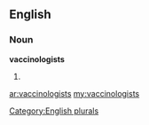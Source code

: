 ==English==

===Noun===
'''vaccinologists'''

# {{plural of|[[vaccinologist]]}}

[[Category:English plurals]]

[[ar:vaccinologists]]
[[my:vaccinologists]]